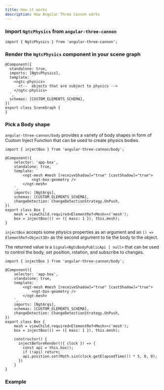 ```yaml
---
title: How it works
description: How Angular Three Cannon works
---
```



### Import `NgtcPhysics` from `angular-three-cannon`

```angular-ts
import { NgtcPhysics } from 'angular-three-cannon';
```

### Render the `NgtcPhysics` component in your scene graph

```angular-ts
@Component({
  standalone: true,
  imports: [NgtcPhysics],
  template: `
    <ngtc-physics>
      <!--  objects that are subject to physics -->
    </ngtc-physics>
  `,
  schemas: [CUSTOM_ELEMENTS_SCHEMA],
})
export class SceneGraph {
}
```

### Pick a Body shape

`angular-three-cannon/body` provides a variety of body shapes in form of Custom Inject Function that can be used to create physics bodies.

```angular-ts
import { injectBox } from 'angular-three-cannon/body';

@Component({
	selector: 'app-box',
	standalone: true,
	template: `
		<ngt-mesh #mesh [receiveShadow]="true" [castShadow]="true">
			<ngt-box-geometry />
		</ngt-mesh>
	`,
	imports: [NgtArgs],
	schemas: [CUSTOM_ELEMENTS_SCHEMA],
	changeDetection: ChangeDetectionStrategy.OnPush,
})
export class Box {
	mesh = viewChild.required<ElementRef<Mesh>>('mesh');
	box = injectBox(() => ({ mass: 1 }), this.mesh);
}
```

`injectBox` accepts some physics properties as an argument and an `() => ElementRef<Object3D>` as the second argument to tie the body to the object.

 The returned value is a `Signal<NgtcBodyPublicApi | null>` that can be used to control the body, set position, rotation, and subscribe to changes.

```angular-ts {20-24}
import { injectBox } from 'angular-three-cannon/body';

@Component({
	selector: 'app-box',
	standalone: true,
	template: `
		<ngt-mesh #mesh [receiveShadow]="true" [castShadow]="true">
			<ngt-box-geometry />
		</ngt-mesh>
	`,
	imports: [NgtArgs],
	schemas: [CUSTOM_ELEMENTS_SCHEMA],
	changeDetection: ChangeDetectionStrategy.OnPush,
})
export class Box {
	mesh = viewChild.required<ElementRef<Mesh>>('mesh');
	box = injectBox(() => ({ mass: 1 }), this.mesh);

	constructor() {
	  injectBeforeRender(({ clock }) => {
	    const api = this.box();
	    if (!api) return;
	    api.position.set(Math.sin(clock.getElapsedTime()) * 5, 0, 0);
	  })
	}
}
```

### Example

<div class="h-96 w-full border border-dashed border-accent-500 rounded">
	<CannonSample client:only />
</div>
